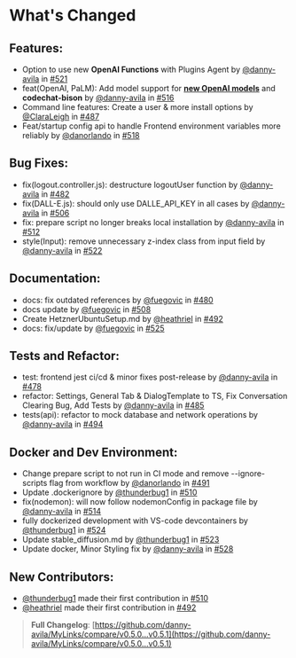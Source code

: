 # What's Changed

## **Features**:

- Option to use new **OpenAI Functions** with Plugins Agent by [@danny-avila](https://github.com/danny-avila) in [#521](https://github.com/danny-avila/MyLinks/pull/521)
- feat(OpenAI, PaLM): Add model support for **[new OpenAI models](https://openai.com/blog/function-calling-and-other-api-updates)** and **codechat-bison** by [@danny-avila](https://github.com/danny-avila) in [#516](https://github.com/danny-avila/MyLinks/pull/516)
- Command line features: Create a user & more install options by [@ClaraLeigh](https://github.com/ClaraLeigh) in [#487](https://github.com/danny-avila/MyLinks/pull/487)
- Feat/startup config api to handle Frontend environment variables more reliably by [@danorlando](https://github.com/danorlando) in [#518](https://github.com/danny-avila/MyLinks/pull/518)

## **Bug Fixes**:

- fix(logout.controller.js): destructure logoutUser function by [@danny-avila](https://github.com/danny-avila) in [#482](https://github.com/danny-avila/MyLinks/pull/482)
- fix(DALL-E.js): should only use DALLE_API_KEY in all cases by [@danny-avila](https://github.com/danny-avila) in [#506](https://github.com/danny-avila/MyLinks/pull/506)
- fix: prepare script no longer breaks local installation by [@danny-avila](https://github.com/danny-avila) in [#512](https://github.com/danny-avila/MyLinks/pull/512)
- style(Input): remove unnecessary z-index class from input field by [@danny-avila](https://github.com/danny-avila) in [#522](https://github.com/danny-avila/MyLinks/pull/522)

## **Documentation**:

- docs: fix outdated references by [@fuegovic](https://github.com/fuegovic) in [#480](https://github.com/danny-avila/MyLinks/pull/480)
- docs update by [@fuegovic](https://github.com/fuegovic) in [#508](https://github.com/danny-avila/MyLinks/pull/508)
- Create HetznerUbuntuSetup.md by [@heathriel](https://github.com/heathriel) in [#492](https://github.com/danny-avila/MyLinks/pull/492)
- docs: fix/update by [@fuegovic](https://github.com/fuegovic) in [#525](https://github.com/danny-avila/MyLinks/pull/525)

## **Tests and Refactor**:

- test: frontend jest ci/cd & minor fixes post-release by [@danny-avila](https://github.com/danny-avila) in [#478](https://github.com/danny-avila/MyLinks/pull/478)
- refactor: Settings, General Tab & DialogTemplate to TS, Fix Conversation Clearing Bug, Add Tests by [@danny-avila](https://github.com/danny-avila) in [#485](https://github.com/danny-avila/MyLinks/pull/485)
- tests(api): refactor to mock database and network operations by [@danny-avila](https://github.com/danny-avila) in [#494](https://github.com/danny-avila/MyLinks/pull/494)

## **Docker and Dev Environment**:

- Change prepare script to not run in CI mode and remove --ignore-scripts flag from workflow by [@danorlando](https://github.com/danorlando) in [#491](https://github.com/danny-avila/MyLinks/pull/491)
- Update .dockerignore by [@thunderbug1](https://github.com/thunderbug1) in [#510](https://github.com/danny-avila/MyLinks/pull/510)
- fix(nodemon): will now follow nodemonConfig in package file by [@danny-avila](https://github.com/danny-avila) in [#514](https://github.com/danny-avila/MyLinks/pull/514)
- fully dockerized development with VS-code devcontainers by [@thunderbug1](https://github.com/thunderbug1) in [#524](https://github.com/danny-avila/MyLinks/pull/524)
- Update stable_diffusion.md by [@thunderbug1](https://github.com/thunderbug1) in [#523](https://github.com/danny-avila/MyLinks/pull/523)
- Update docker, Minor Styling fix by [@danny-avila](https://github.com/danny-avila) in [#528](https://github.com/danny-avila/MyLinks/pull/528)

## **New Contributors**:

- [@thunderbug1](https://github.com/thunderbug1) made their first contribution in [#510](https://github.com/danny-avila/MyLinks/pull/510)
- [@heathriel](https://github.com/heathriel) made their first contribution in [#492](https://github.com/danny-avila/MyLinks/pull/492)

> **Full Changelog**: [https://github.com/danny-avila/MyLinks/compare/v0.5.0...v0.5.1](https://github.com/danny-avila/MyLinks/compare/v0.5.0...v0.5.1)
